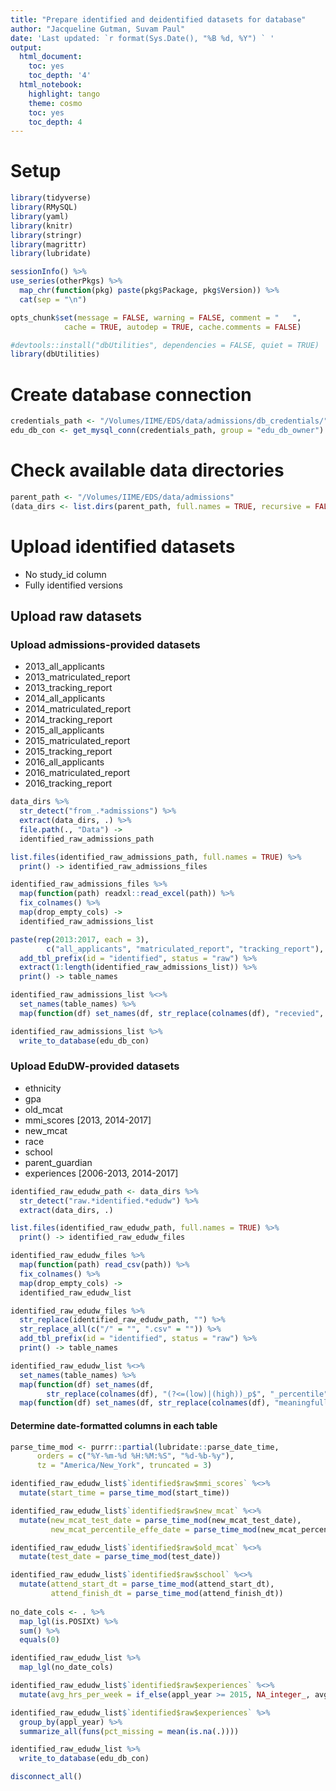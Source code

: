 ```yaml
---
title: "Prepare identified and deidentified datasets for database"
author: "Jacqueline Gutman, Suvam Paul"
date: 'Last updated: `r format(Sys.Date(), "%B %d, %Y") ` '
output:
  html_document:
    toc: yes
    toc_depth: '4'
  html_notebook:
    highlight: tango
    theme: cosmo
    toc: yes
    toc_depth: 4
---
```


# Setup 

```r
library(tidyverse)
library(RMySQL)
library(yaml)
library(knitr)
library(stringr)
library(magrittr)
library(lubridate)

sessionInfo() %>%
use_series(otherPkgs) %>%
  map_chr(function(pkg) paste(pkg$Package, pkg$Version)) %>%
  cat(sep = "\n")

opts_chunk$set(message = FALSE, warning = FALSE, comment = "   ",
            cache = TRUE, autodep = TRUE, cache.comments = FALSE)

```

```r
#devtools::install("dbUtilities", dependencies = FALSE, quiet = TRUE)
library(dbUtilities)
```

# Create database connection

```r
credentials_path <- "/Volumes/IIME/EDS/data/admissions/db_credentials/"
edu_db_con <- get_mysql_conn(credentials_path, group = "edu_db_owner")
```

# Check available data directories

```r
parent_path <- "/Volumes/IIME/EDS/data/admissions"
(data_dirs <- list.dirs(parent_path, full.names = TRUE, recursive = FALSE))
```

# Upload identified datasets
- No study_id column
- Fully identified versions

## Upload raw datasets

### Upload admissions-provided datasets

- 2013_all_applicants
- 2013_matriculated_report
- 2013_tracking_report
- 2014_all_applicants
- 2014_matriculated_report
- 2014_tracking_report
- 2015_all_applicants
- 2015_matriculated_report
- 2015_tracking_report
- 2016_all_applicants
- 2016_matriculated_report
- 2016_tracking_report

```r
data_dirs %>% 
  str_detect("from_.*admissions") %>% 
  extract(data_dirs, .) %>%
  file.path(., "Data") ->
  identified_raw_admissions_path

list.files(identified_raw_admissions_path, full.names = TRUE) %>%
  print() -> identified_raw_admissions_files
```

```r
identified_raw_admissions_files %>% 
  map(function(path) readxl::read_excel(path)) %>%
  fix_colnames() %>%
  map(drop_empty_cols) ->
  identified_raw_admissions_list
```

```r
paste(rep(2013:2017, each = 3), 
        c("all_applicants", "matriculated_report", "tracking_report"), sep = "_") %>%
  add_tbl_prefix(id = "identified", status = "raw") %>%
  extract(1:length(identified_raw_admissions_list)) %>%
  print() -> table_names

identified_raw_admissions_list %<>% 
  set_names(table_names) %>%
  map(function(df) set_names(df, str_replace(colnames(df), "recevied", "received")))

```

```r
identified_raw_admissions_list %>% 
  write_to_database(edu_db_con)
```

### Upload EduDW-provided datasets

- ethnicity
- gpa
- old_mcat
- mmi_scores [2013, 2014-2017]
- new_mcat
- race
- school
- parent_guardian
- experiences [2006-2013, 2014-2017]


```r
identified_raw_edudw_path <- data_dirs %>% 
  str_detect("raw.*identified.*edudw") %>% 
  extract(data_dirs, .)

list.files(identified_raw_edudw_path, full.names = TRUE) %>%
  print() -> identified_raw_edudw_files
```

```r
identified_raw_edudw_files %>% 
  map(function(path) read_csv(path)) %>%
  fix_colnames() %>%
  map(drop_empty_cols) ->
  identified_raw_edudw_list
```

```r
identified_raw_edudw_files %>% 
  str_replace(identified_raw_edudw_path, "") %>% 
  str_replace_all(c("/" = "", ".csv" = "")) %>%
  add_tbl_prefix(id = "identified", status = "raw") %>%
  print() -> table_names

identified_raw_edudw_list %<>% 
  set_names(table_names) %>%
  map(function(df) set_names(df, 
        str_replace(colnames(df), "(?<=(low)|(high))_p$", "_percentile"))) %>%
  map(function(df) set_names(df, str_replace(colnames(df), "meaningfull", "meaningful")))
```

#### Determine date-formatted columns in each table

```r
parse_time_mod <- purrr::partial(lubridate::parse_date_time,
      orders = c("%Y-%m-%d %H:%M:%S", "%d-%b-%y"),
      tz = "America/New_York", truncated = 3)

identified_raw_edudw_list$`identified$raw$mmi_scores` %<>%
  mutate(start_time = parse_time_mod(start_time))

identified_raw_edudw_list$`identified$raw$new_mcat` %<>%
  mutate(new_mcat_test_date = parse_time_mod(new_mcat_test_date),
         new_mcat_percentile_effe_date = parse_time_mod(new_mcat_percentile_effe_date))

identified_raw_edudw_list$`identified$raw$old_mcat` %<>%
  mutate(test_date = parse_time_mod(test_date))

identified_raw_edudw_list$`identified$raw$school` %<>%
  mutate(attend_start_dt = parse_time_mod(attend_start_dt),
         attend_finish_dt = parse_time_mod(attend_finish_dt))
  
no_date_cols <- . %>%
  map_lgl(is.POSIXt) %>%
  sum() %>%
  equals(0)

identified_raw_edudw_list %>% 
  map_lgl(no_date_cols)
```

```r
identified_raw_edudw_list$`identified$raw$experiences` %<>%
  mutate(avg_hrs_per_week = if_else(appl_year >= 2015, NA_integer_, avg_hrs_per_week))

identified_raw_edudw_list$`identified$raw$experiences` %>% 
  group_by(appl_year) %>% 
  summarize_all(funs(pct_missing = mean(is.na(.))))
```


```r
identified_raw_edudw_list %>% 
  write_to_database(edu_db_con)
```

```r
disconnect_all()
```




